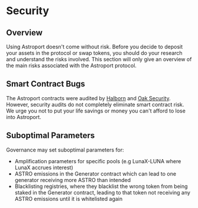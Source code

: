 # Security

## Overview

Using Astroport doesn't come without risk. Before you decide to deposit your assets in the protocol or swap tokens, you should do your research and understand the risks involved. This section will only give an overview of the main risks associated with the Astroport protocol.

## Smart Contract Bugs

The Astroport contracts were audited by [Halborn](https://github.com/astroport-fi/astroport-audits/tree/main/halborn) and [Oak Security](https://github.com/astroport-fi/astroport-audits/tree/main/oak). However, security audits do not completely eliminate smart contract risk. We urge you not to put your life savings or money you can't afford to lose into Astroport.

## Suboptimal Parameters

Governance may set suboptimal parameters for:

- Amplification parameters for specific pools (e.g LunaX-LUNA where LunaX accrues interest)
- ASTRO emissions in the Generator contract which can lead to one generator receiving more ASTRO than intended
- Blacklisting registries, where they blacklist the wrong token from being staked in the Generator contract, leading to that token not receiving any ASTRO emissions until it is whitelisted again


